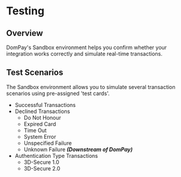 
# Testing

## Overview

DomPay's Sandbox environment helps you confirm whether your integration works correctly and simulate real-time transactions.

## Test Scenarios

The Sandbox environment allows you to simulate several transaction scenarios using pre-assigned 'test cards'.

- Successful Transactions
- Declined Transactions
    - Do Not Honour
    - Expired Card
    - Time Out
    - System Error
    - Unspecified Failure
    - Unknown Failure ***(Downstream of DomPay)***
- Authentication Type Transactions
    - 3D-Secure 1.0
    - 3D-Secure 2.0

